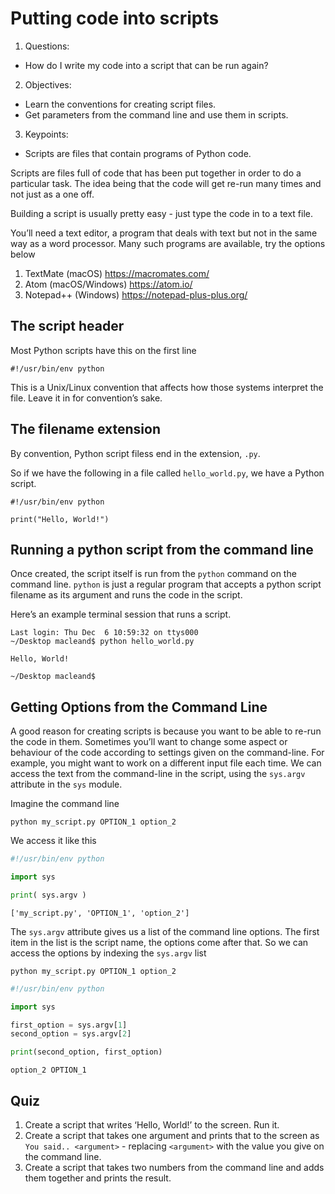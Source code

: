 # Putting code into scripts

1. Questions:
  * How do I write my code into a script that can be run again?
2. Objectives:
  * Learn the conventions for creating script files.
  * Get parameters from the command line and use them in scripts.
3. Keypoints:
  * Scripts are files that contain programs of Python code.


Scripts are files full of code that has been put together in order to do a particular task. The idea being that the code will get re-run many times and not just as a one off. 

Building a script is usually pretty easy - just type the code in to a text file. 

You'll need a text editor, a program that deals with text but not in the same way as a word processor. Many such programs are available, try the options below

  1. TextMate (macOS) [https://macromates.com/]()
  2. Atom (macOS/Windows) [https://atom.io/]()
  3. Notepad++ (Windows) [https://notepad-plus-plus.org/]()
  

## The script header

Most Python scripts have this on the first line

```
#!/usr/bin/env python
```

This is a Unix/Linux convention that affects how those systems interpret the file. Leave it in for convention's sake.

## The filename extension

By convention, Python script filess end in the extension, `.py`.


So if we have the following in a file called `hello_world.py`, we have a Python script.

```
#!/usr/bin/env python

print("Hello, World!")

```

## Running a python script from the command line

Once created, the script itself is run from the `python` command on the command line. `python` is just a regular program that accepts a python script filename as its argument and runs the code in the script.

Here's an example terminal session that runs a script.

```
Last login: Thu Dec  6 10:59:32 on ttys000
~/Desktop macleand$ python hello_world.py

Hello, World!

~/Desktop macleand$
```

## Getting Options from the Command Line

A good reason for creating scripts is because you want to be able to re-run the code in them. Sometimes you'll want to change some aspect or behaviour of the code according to settings given on the command-line. For example, you might want to work on a different input file each time. We can access the text from the command-line in the script, using the `sys.argv` attribute in the `sys` module.

Imagine the command line

```
python my_script.py OPTION_1 option_2
```

We access it like this
```python
#!/usr/bin/env python

import sys

print( sys.argv )

```
```
['my_script.py', 'OPTION_1', 'option_2']
```

The `sys.argv` attribute gives us a list of the command line options. The first item in the list is the script name, the options come after that. So we can access the options by indexing the `sys.argv` list


```
python my_script.py OPTION_1 option_2
```
```python
#!/usr/bin/env python

import sys

first_option = sys.argv[1]
second_option = sys.argv[2]

print(second_option, first_option)

```
```
option_2 OPTION_1
```

## Quiz

1. Create a script that writes 'Hello, World!' to the screen. Run it.
2. Create a script that takes one argument and prints that to the screen as `You said.. <argument>` - replacing `<argument>` with the value you give on the command line.
3. Create a script that takes two numbers from the command line and adds them together and prints the result.


